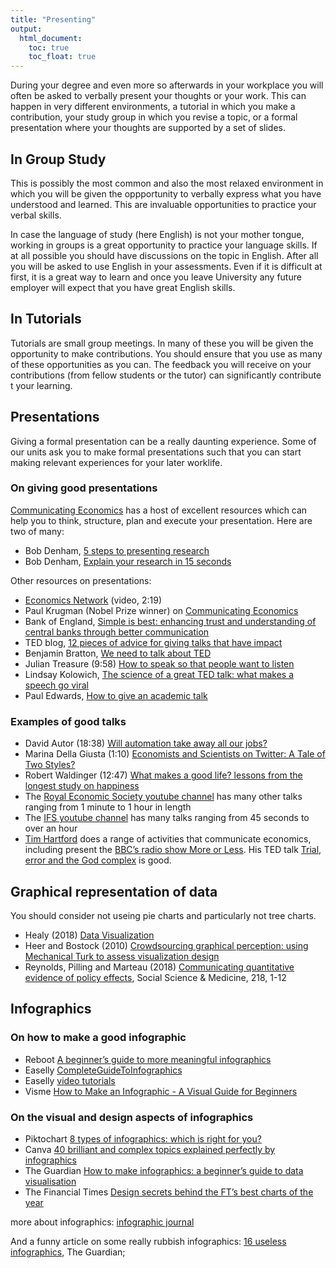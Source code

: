 ```yaml
---
title: "Presenting"
output:
  html_document:
    toc: true
    toc_float: true
---
```


During your degree and even more so afterwards in your workplace you will often be asked to verbally present your thoughts or your work. This can happen in very different environments, a tutorial in which you make a contribution, your study group in which you revise a topic, or a formal presentation where your thoughts are supported by a set of slides.

## In Group Study

This is possibly the most common and also the most relaxed environment in which you will be given the oppportunity to verbally express what you have understood and learned. This are invaluable opportunities to practice your verbal skills. 

In case the language of study (here English) is not your mother tongue, working in groups is a great opportunity to practice your language skills. If at all possible you should have discussions on the topic in English. After all you will be asked to use English in your assessments. Even if it is difficult at first, it is a great way to learn and once you leave University any future employer will expect that you have great English skills.

## In Tutorials

Tutorials are small group meetings. In many of these you will be given the opportunity to make contributions. You should ensure that you use as many of these opportunities as you can. The feedback you will receive on your contributions (from fellow students or the tutor) can significantly contribute t your learning.


## Presentations

Giving a formal presentation can be a really daunting experience. Some of our units ask you to make formal presentations such that you can start making relevant experiences for your later worklife.

### On giving good presentations

[Communicating Economics](http://communicatingeconomics.com/) has a host of excellent resources which can help you to think, structure, plan and execute your presentation. Here are two of many:

*	Bob Denham, [5 steps to presenting research](http://communicatingeconomics.com/tools/communicating-economics-using-video-film){target="_blank"}  
*	Bob Denham, [Explain your research in 15 seconds](http://communicatingeconomics.com/resources/explain-your-economics-research-15-seconds){target="_blank"}  

Other resources on presentations:

*	[Economics Network](https://www.youtube.com/watch?v=7Qtk1J44oGQ){target="_blank"} (video, 2:19)  
*	Paul Krugman (Nobel Prize winner) on [Communicating Economics](https://voxeu.org/content/communicating-economics){target="_blank"}  
*	Bank of England, [Simple is best: enhancing trust and understanding of central banks through better communication](https://bankunderground.co.uk/2018/11/22/simply-is-best-enhancing-trust-and-understanding-of-central-banks-through-better-communications/){target="_blank"}  
*	TED blog, [12 pieces of advice for giving talks that have impact](https://blog.ted.com/12-pieces-of-advice-for-giving-talks-that-have-impact/){target="_blank"}  
*	Benjamin Bratton, [We need to talk about TED](https://www.theguardian.com/commentisfree/2013/dec/30/we-need-to-talk-about-ted){target="_blank"} 
*	Julian Treasure (9:58) [How to speak so that people want to listen](https://www.youtube.com/watch?v=eIho2S0ZahI){target="_blank"}  
*	Lindsay Kolowich, [The science of a great TED talk: what makes a speech go viral](https://blog.hubspot.com/marketing/ted-talk-public-speaking-study){target="_blank"}  
*	Paul Edwards, [How to give an academic talk](https://ocw.mit.edu/courses/electrical-engineering-and-computer-science/6-857-network-and-computer-security-spring-2014/projects/MIT6_857S14_proj_umic-talk.pdf){target="_blank"}  


### Examples of good talks

*	David Autor (18:38) [Will automation take away all our jobs?](https://www.ted.com/talks/david_autor_why_are_there_still_so_many_jobs?language=en){target="_blank"}  
*	Marina Della Giusta (1:10) [Economists and Scientists on Twitter: A Tale of Two Styles?](https://www.youtube.com/watch?v=YUwgP0pucJQ){target="_blank"}  
*	Robert Waldinger (12:47) [What makes a good life? lessons from the longest study on happiness](https://www.ted.com/talks/robert_waldinger_what_makes_a_good_life_lessons_from_the_longest_study_on_happiness#t-43155){target="_blank"}  
*	The [Royal Economic Society  youtube channel](https://www.youtube.com/channel/UCP4yvr6Vd-CW8_e739rJ2-g){target="_blank"} has many other talks ranging from 1 minute to 1 hour in length  
*	The [IFS youtube channel](https://www.youtube.com/channel/UCvdfVF9jI_PqV5jtqateNBA){target="_blank"} has many talks ranging from 45 seconds to over an hour  
*	[Tim Hartford](http://timharford.com/){target="_blank"} does a range of activities that communicate economics, including present the [BBC's radio show More or Less](https://www.bbc.co.uk/programmes/b006qshd/episodes/player){target="_blank"}. His TED talk [Trial, error and the God complex](https://www.ted.com/talks/tim_harford){target="_blank"} is good.


## Graphical representation of data

You should consider not useing pie charts and particularly not tree charts.

*	Healy (2018) [Data Visualization](https://socviz.co/){target="_blank"}  
*	Heer and Bostock (2010) [Crowdsourcing graphical perception: using Mechanical Turk to assess visualization design](http://vis.stanford.edu/files/2010-MTurk-CHI.pdf){target="_blank"}  
*	Reynolds, Pilling and Marteau (2018) [Communicating quantitative evidence of policy effects](https://www.sciencedirect.com/science/article/pii/S0277953618305276?via%3Dihub){target="_blank"}, Social Science & Medicine, 218, 1-12  

## Infographics

### On how to make a good infographic

*	Reboot [A beginner's guide to more meaningful infographics](https://reboot.org/2016/03/17/beginners-guide-meaningful-infographics/){target="_blank"}  
*	Easelly [CompleteGuideToInfographics](https://online.manchester.ac.uk/bbcswebdav/pid-6753372-dt-content-rid-28142219_1/xid-28142219_1){target="_blank"}   
* Easelly [video tutorials](https://www.youtube.com/c/Easellytutorials){target="_blank"}  
*	Visme [How to Make an Infographic - A Visual Guide for Beginners](https://online.manchester.ac.uk/bbcswebdav/pid-6753372-dt-content-rid-28142220_1/xid-28142220_1){target="_blank"} 

### On the visual and design aspects of infographics

*	Piktochart [8 types of infographics: which is right for you?](https://piktochart.com/blog/8-types-of-infographics-which-right-for-you/){target="_blank"}   
*	Canva [40 brilliant and complex topics explained perfectly by infographics](https://www.canva.com/learn/best-infographics/){target="_blank"}  
*	The Guardian [How to make infographics: a beginner's guide to data visualisation](https://www.theguardian.com/global-development-professionals-network/2014/aug/28/interactive-infographics-development-data){target="_blank"}  
*	The Financial Times [Design secrets behind the FT's best charts of the year](https://www.ft.com/content/4743ce96-e4bf-11e7-97e2-916d4fbac0da){target="_blank"}

more about infographics: [infographic journal](https://infographicjournal.com/){target="_blank"}

And a funny article on some really rubbish infographics: [16 useless infographics](https://www.theguardian.com/news/datablog/gallery/2013/aug/01/16-useless-infographics){target="_blank"}, The Guardian; 

